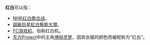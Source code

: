 '''红白'''可以指：
*[[NHK红白歌合战|NHK红白歌合战]]。
*[[超級巨星紅白藝能大賞|超級巨星紅白藝能大賞]]。
*[[FC游戏机|FC游戏机]]，俗称红白机。
*[[东方Project|东方Project]]中的主角[[博丽灵梦|博丽灵梦]]，因其衣服的颜色而被昵称为“红白”。

{{消歧义|cat=二字消歧义}}
